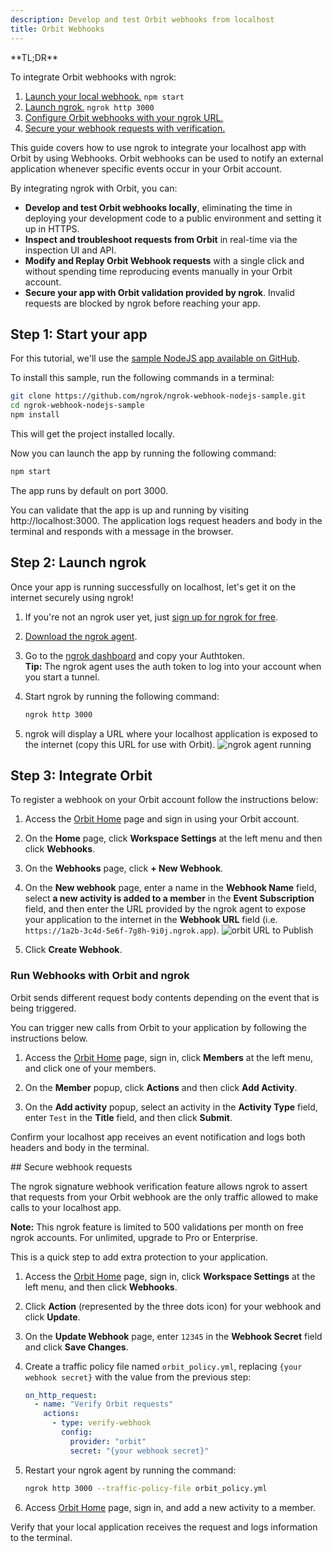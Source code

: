 ```yaml
---
description: Develop and test Orbit webhooks from localhost
title: Orbit Webhooks
---
```


<Tip>
**TL;DR**



To integrate Orbit webhooks with ngrok:

1. [Launch your local webhook.](#start-your-app) `npm start`
1. [Launch ngrok.](#start-ngrok) `ngrok http 3000`
1. [Configure Orbit webhooks with your ngrok URL.](#setup-webhook)
1. [Secure your webhook requests with verification.](#security)
</Tip>

This guide covers how to use ngrok to integrate your localhost app with Orbit by using Webhooks.
Orbit webhooks can be used to notify an external application whenever specific events occur in your Orbit account.

By integrating ngrok with Orbit, you can:

- **Develop and test Orbit webhooks locally**, eliminating the time in deploying your development code to a public environment and setting it up in HTTPS.
- **Inspect and troubleshoot requests from Orbit** in real-time via the inspection UI and API.
- **Modify and Replay Orbit Webhook requests** with a single click and without spending time reproducing events manually in your Orbit account.
- **Secure your app with Orbit validation provided by ngrok**. Invalid requests are blocked by ngrok before reaching your app.

## **Step 1**: Start your app 

For this tutorial, we'll use the [sample NodeJS app available on GitHub](https://github.com/ngrok/ngrok-webhook-nodejs-sample).

To install this sample, run the following commands in a terminal:

```bash
git clone https://github.com/ngrok/ngrok-webhook-nodejs-sample.git
cd ngrok-webhook-nodejs-sample
npm install
```

This will get the project installed locally.

Now you can launch the app by running the following command:

```bash
npm start
```

The app runs by default on port 3000.

You can validate that the app is up and running by visiting http://localhost:3000. The application logs request headers and body in the terminal and responds with a message in the browser.

## **Step 2**: Launch ngrok 

Once your app is running successfully on localhost, let's get it on the internet securely using ngrok!

1. If you're not an ngrok user yet, just [sign up for ngrok for free](https://ngrok.com/signup).

1. [Download the ngrok agent](https://download.ngrok.com).

1. Go to the [ngrok dashboard](https://dashboard.ngrok.com) and copy your Authtoken. <br />
   **Tip:** The ngrok agent uses the auth token to log into your account when you start a tunnel.
1. Start ngrok by running the following command:

   ```bash
   ngrok http 3000
   ```

1. ngrok will display a URL where your localhost application is exposed to the internet (copy this URL for use with Orbit).
   ![ngrok agent running](../img/twilio/img/launch_ngrok_tunnel.png)

## **Step 3**: Integrate Orbit 

To register a webhook on your Orbit account follow the instructions below:

1. Access the [Orbit Home](https://app.orbit.love/) page and sign in using your Orbit account.

1. On the **Home** page, click **Workspace Settings** at the left menu and then click **Webhooks**.

1. On the **Webhooks** page, click **+ New Webhook**.

1. On the **New webhook** page, enter a name in the **Webhook Name** field, select **a new activity is added to a member** in the **Event Subscription** field, and then enter the URL provided by the ngrok agent to expose your application to the internet in the **Webhook URL** field (i.e. `https://1a2b-3c4d-5e6f-7g8h-9i0j.ngrok.app`).
   ![orbit URL to Publish](../img/orbit/img/ngrok_url_configuration_orbit.png)

1. Click **Create Webhook**.

### Run Webhooks with Orbit and ngrok

Orbit sends different request body contents depending on the event that is being triggered.

You can trigger new calls from Orbit to your application by following the instructions below.

1. Access the [Orbit Home](https://app.orbit.love/) page, sign in, click **Members** at the left menu, and click one of your members.

1. On the **Member** popup, click **Actions** and then click **Add Activity**.

1. On the **Add activity** popup, select an activity in the **Activity Type** field, enter `Test` in the **Title** field, and then click **Submit**.

Confirm your localhost app receives an event notification and logs both headers and body in the terminal.

<InspectingRequests />

<ReplayingRequests />
## Secure webhook requests 

The ngrok signature webhook verification feature allows ngrok to assert that requests from your Orbit webhook are the only traffic allowed to make calls to your localhost app.

**Note:** This ngrok feature is limited to 500 validations per month on free ngrok accounts. For unlimited, upgrade to Pro or Enterprise.

This is a quick step to add extra protection to your application.

1. Access the [Orbit Home](https://app.orbit.love/) page, sign in, click **Workspace Settings** at the left menu, and then click **Webhooks**.

1. Click **Action** (represented by the three dots icon) for your webhook and click **Update**.

1. On the **Update Webhook** page, enter `12345` in the **Webhook Secret** field and click **Save Changes**.

1. Create a traffic policy file named `orbit_policy.yml`, replacing `{your webhook secret}` with the value from the previous step:

   ```yaml
   on_http_request:
     - name: "Verify Orbit requests"
       actions:
         - type: verify-webhook
           config:
             provider: "orbit"
             secret: "{your webhook secret}"
   ```

1. Restart your ngrok agent by running the command:

   ```bash
   ngrok http 3000 --traffic-policy-file orbit_policy.yml
   ```

1. Access [Orbit Home](https://app.orbit.love/) page, sign in, and add a new activity to a member.

Verify that your local application receives the request and logs information to the terminal.
